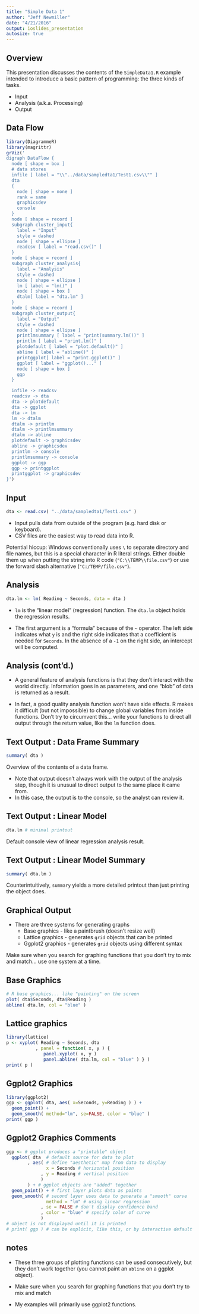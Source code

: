 ```yaml
---
title: "Simple Data 1"
author: "Jeff Newmiller"
date: "4/21/2016"
output: ioslides_presentation
autosize: true
---
```


<style>
.codefont pre {
    font-size: 14px;
    line-height: 16px;
}
</style>

## Overview

This presentation discusses the contents of the `SimpleData1.R` example intended to introduce a basic pattern of programming: the three kinds of tasks.

* Input
* Analysis (a.k.a. Processing)
* Output

## Data Flow

```r
library(DiagrammeR)
library(magrittr)
grViz('
digraph DataFlow {
  node [ shape = box ]
  # data stores
  infile [ label = "\\"../data/sampledta1/Test1.csv\\"" ]
  dta
  {
    node [ shape = none ]
    rank = same
    graphicsdev
    console
  }
  node [ shape = record ]
  subgraph cluster_input{
    label = "Input"
    style = dashed
    node [ shape = ellipse ]
    readcsv [ label = "read.csv()" ]
  }
  node [ shape = record ]
  subgraph cluster_analysis{
    label = "Analysis"
    style = dashed
    node [ shape = ellipse ]
    lm [ label = "lm()" ]
    node [ shape = box ]
    dtalm[ label = "dta.lm" ]
  }
  node [ shape = record ]
  subgraph cluster_output{
    label = "Output"
    style = dashed
    node [ shape = ellipse ]
    printlmsummary [ label = "print(summary.lm())" ]
    printlm [ label = "print.lm()" ]
    plotdefault [ label = "plot.default()" ]
    abline [ label = "abline()" ]
    printggplot[ label = "print.ggplot()" ]
    ggplot [ label = "ggplot()..." ]
    node [ shape = box ]
    ggp
  }

  infile -> readcsv
  readcsv -> dta
  dta -> plotdefault
  dta -> ggplot
  dta -> lm
  lm -> dtalm
  dtalm -> printlm
  dtalm -> printlmsummary
  dtalm -> abline
  plotdefault -> graphicsdev
  abline -> graphicsdev
  printlm -> console
  printlmsummary -> console
  ggplot -> ggp
  ggp -> printggplot
  printggplot -> graphicsdev
}')
```

## Input

```r
dta <- read.csv( "../data/sampledta1/Test1.csv" )
```

* Input pulls data from outside of the program (e.g. hard disk or keyboard).
* CSV files are the easiest way to read data into R.

Potential hiccup: Windows conventionally uses `\` to separate directory and file names, but this is a special character in R literal strings. Either double them up when putting the string into R code (`"C:\\TEMP\\file.csv"`) or use the forward slash alternative (`"C:/TEMP/file.csv"`).

## Analysis

```r
dta.lm <- lm( Reading ~ Seconds, data = dta )
```

* `lm` is the "linear model" (regression) function. The `dta.lm` object holds the regression results.

* The first argument is a "formula" because of the `~` operator. The left side indicates what `y` is and the right side indicates that a coefficient is needed for `Seconds`. In the absence of a `-1` on the right side, an intercept will be computed.

## Analysis (cont'd.)

* A general feature of analysis functions is that they don't interact with the world directly. Information goes in as parameters, and one "blob" of data is returned as a result. 

* In fact, a good quality analysis function won't have side effects. R makes it difficult (but not impossible) to change global variables from inside functions. Don't try to circumvent this... write your functions to direct all output through the return value, like the `lm` function does.

## Text Output : Data Frame Summary {.codefont}

```r
summary( dta )
```

Overview of the contents of a data frame.

* Note that output doesn't always work with the output of the analysis step, though it is unusual to direct output to the same place it came from.
* In this case, the output is to the console, so the analyst can review it.

## Text Output : Linear Model

```r
dta.lm # minimal printout
```

Default console view of linear regression analysis result.

## Text Output : Linear Model Summary {.codefont}

```r
summary( dta.lm )
```

Counterintuitively, `summary` yields a more detailed printout than just printing the object does.

## Graphical Output

- There are three systems for generating graphs
  - Base graphics - like a paintbrush (doesn't resize well)
  - Lattice graphics - generates `grid` objects that can be printed
  - Ggplot2 graphics - generates `grid` objects using different syntax

Make sure when you search for graphing functions that you don't
try to mix and match... use one system at a time.

## Base Graphics {.codefont}

```r
# R base graphics... like "painting" on the screen
plot( dta$Seconds, dta$Reading )
abline( dta.lm, col = "blue" )
```

## Lattice graphics {.codefont}

```r
library(lattice)
p <- xyplot( Reading ~ Seconds, dta
           , panel = function( x, y ) {
              panel.xyplot( x, y )
              panel.abline( dta.lm, col = "blue" ) } )
print( p )
```

## Ggplot2 Graphics {.codefont}

```r
library(ggplot2)
ggp <- ggplot( dta, aes( x=Seconds, y=Reading ) ) +
  geom_point() +
  geom_smooth( method="lm", se=FALSE, color = "blue" )
print( ggp )
```

## Ggplot2 Graphics Comments 

```r
ggp <- # ggplot produces a "printable" object
  ggplot( dta  # default source for data to plot
        , aes( # define "aesthetic" map from data to display
               x = Seconds # horizontal position
             , y = Reading # vertical position
             ) 
        ) + # ggplot objects are "added" together
  geom_point() + # first layer plots data as points
  geom_smooth( # second layer uses data to generate a "smooth" curve
               method = "lm" # using linear regression
             , se = FALSE # don't display confidence band
             , color = "blue" # specify color of curve
             )
# object is not displayed until it is printed
# print( ggp ) # can be explicit, like this, or by interactive default
```

## notes

* These three groups of plotting functions can be used consecutively, but they don't work together (you cannot paint an `abline` on a ggplot object).

* Make sure when you search for graphing functions that you don't
try to mix and match

* My examples will primarily use ggplot2 functions.


